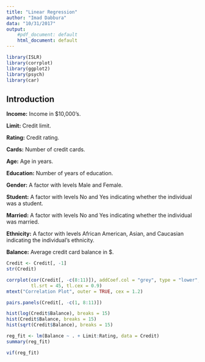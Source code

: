 ```yaml
---
title: "Linear Regression"
author: "Imad Dabbura"
data: "10/31/2017"
output:
    #pdf_document: default
    html_document: default
---
```


```r
library(ISLR)
library(corrplot)
library(ggplot2)
library(psych)
library(car)
```
## Introduction

**Income:** Income in $10,000's.

**Limit:** Credit limit.

**Rating:** Credit rating.

**Cards:** Number of credit cards.

**Age:** Age in years.

**Education:** Number of years of education.

**Gender:** A factor with levels Male and Female.

**Student:** A factor with levels No and Yes indicating whether the individual was a student.

**Married:** A factor with levels No and Yes indicating whether the individual was married.

**Ethnicity:** A factor with levels African American, Asian, and Caucasian indicating the individual's ethnicity.

**Balance:** Average credit card balance in $.

```r
Credit <- Credit[, -1]
str(Credit)
```



```r
corrplot(cor(Credit[, -c(8:11)]), addCoef.col = "grey", type = "lower",
         tl.srt = 45, tl.cex = 0.9)
mtext("Correlation Plot", outer = TRUE, cex = 1.2)
```

```r
pairs.panels(Credit[, -c(1, 8:11)])
```


```r
hist(log(Credit$Balance), breaks = 15)
hist(Credit$Balance, breaks = 15)
hist(sqrt(Credit$Balance), breaks = 15)
```

```r
reg_fit <- lm(Balance ~ . + Limit:Rating, data = Credit)
summary(reg_fit)
```


```r
vif(reg_fit)
```

